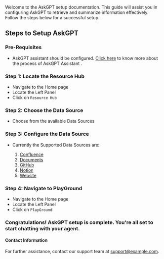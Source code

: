 Welcome to the AskGPT setup documentation. This guide will assist you in configuring AskGPT to retrieve and summarize information effectively. Follow the steps below for a successful setup.

## Steps to Setup AskGPT

### Pre-Requisites
- AskGPT assistant should be configured. [Click here](../Introduction/getting-started.mdx) to know more about the process of AskGPT Assistant .

### Step 1: Locate the Resource Hub
- Navigate to the Home page
- Locate the Left Panel
- Click on `Resource Hub` 

### Step 2: Choose the Data Source
- Choose from the available Data Sources

### Step 3: Configure the Data Source
- Currently the Supported Data Sources are:

   1. [Confluence](../Data-Sources/Confluence.mdx)
   2. [Documents](../Data-Sources/Documents.mdx)
   3. [GitHub](../Data-Sources/GitHub.mdx)
   4. [Notion](../Data-Sources/Notion.mdx)
   5. [Website](../Data-Sources/Website.mdx)
  
### Step 4: Navigate to PlayGround 
- Navigate to the Home page
- Locate the Left Panel
- Click on `PlayGround` 

### Congratulations! AskGPT setup is complete. You're all set to start chatting with your agent.


#### Contact Information
For further assistance, contact our support team at [support@example.com](mailto:team@nextai.co.in).
